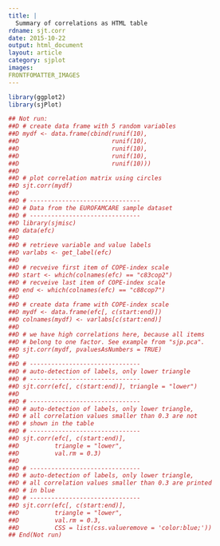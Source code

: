 ```yaml
---
title: |
  Summary of correlations as HTML table
rdname: sjt.corr
date: 2015-10-22
output: html_document
layout: article
category: sjplot
images:
FRONTFOMATTER_IMAGES
---
```


```r
library(ggplot2)
library(sjPlot)
```

```r
## Not run: 
##D # create data frame with 5 random variables
##D mydf <- data.frame(cbind(runif(10),
##D                          runif(10),
##D                          runif(10),
##D                          runif(10),
##D                          runif(10)))
##D 
##D # plot correlation matrix using circles
##D sjt.corr(mydf)
##D 
##D # -------------------------------
##D # Data from the EUROFAMCARE sample dataset
##D # -------------------------------
##D library(sjmisc)
##D data(efc)
##D 
##D # retrieve variable and value labels
##D varlabs <- get_label(efc)
##D 
##D # recveive first item of COPE-index scale
##D start <- which(colnames(efc) == "c83cop2")
##D # recveive last item of COPE-index scale
##D end <- which(colnames(efc) == "c88cop7")
##D 
##D # create data frame with COPE-index scale
##D mydf <- data.frame(efc[, c(start:end)])
##D colnames(mydf) <- varlabs[c(start:end)]
##D 
##D # we have high correlations here, because all items
##D # belong to one factor. See example from "sjp.pca".
##D sjt.corr(mydf, pvaluesAsNumbers = TRUE)
##D 
##D # -------------------------------
##D # auto-detection of labels, only lower triangle
##D # -------------------------------
##D sjt.corr(efc[, c(start:end)], triangle = "lower")
##D 
##D # -------------------------------
##D # auto-detection of labels, only lower triangle,
##D # all correlation values smaller than 0.3 are not
##D # shown in the table
##D # -------------------------------
##D sjt.corr(efc[, c(start:end)],
##D          triangle = "lower",
##D          val.rm = 0.3)
##D 
##D # -------------------------------
##D # auto-detection of labels, only lower triangle,
##D # all correlation values smaller than 0.3 are printed
##D # in blue
##D # -------------------------------
##D sjt.corr(efc[, c(start:end)],
##D          triangle = "lower",
##D          val.rm = 0.3,
##D          CSS = list(css.valueremove = 'color:blue;'))
## End(Not run)



```